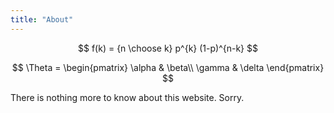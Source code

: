 ```yaml
---
title: "About"
---
```



$$
   f(k) = {n \choose k} p^{k} (1-p)^{n-k}
$$

$$
   \Theta = 
   \begin{pmatrix}
      \alpha & \beta\\
      \gamma & \delta
   \end{pmatrix}
$$


There is nothing more to know about this website.  Sorry.
